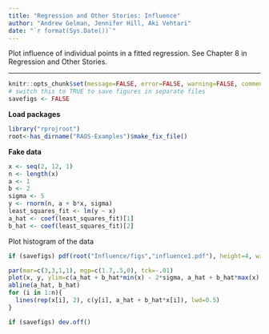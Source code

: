 ```yaml
---
title: "Regression and Other Stories: Influence"
author: "Andrew Gelman, Jennifer Hill, Aki Vehtari"
date: "`r format(Sys.Date())`"
---
```

Plot influence of individual points in a fitted regression. See
Chapter 8 in Regression and Other Stories.

-------------


```r
knitr::opts_chunk$set(message=FALSE, error=FALSE, warning=FALSE, comment=NA)
# switch this to TRUE to save figures in separate files
savefigs <- FALSE
```

**Load packages**

```r
library("rprojroot")
root<-has_dirname("RAOS-Examples")$make_fix_file()
```

**Fake data**

```r
x <- seq(2, 12, 1)
n <- length(x)
a <- 1
b <- 2
sigma <- 5
y <- rnorm(n, a + b*x, sigma)
least_squares_fit <- lm(y ~ x)
a_hat <- coef(least_squares_fit)[1]
b_hat <- coef(least_squares_fit)[2]
```

Plot histogram of the data

```r
if (savefigs) pdf(root("Influence/figs","influence1.pdf"), height=4, width=5)
```
```r
par(mar=c(3,3,1,1), mgp=c(1.7,.5,0), tck=-.01)
plot(x, y, ylim=c(a_hat + b_hat*min(x) - 2*sigma, a_hat + b_hat*max(x) + 2*sigma), pch=20, bty="l")
abline(a_hat, b_hat)
for (i in 1:n){
  lines(rep(x[i], 2), c(y[i], a_hat + b_hat*x[i]), lwd=0.5)
}
```
```r
if (savefigs) dev.off()
```

